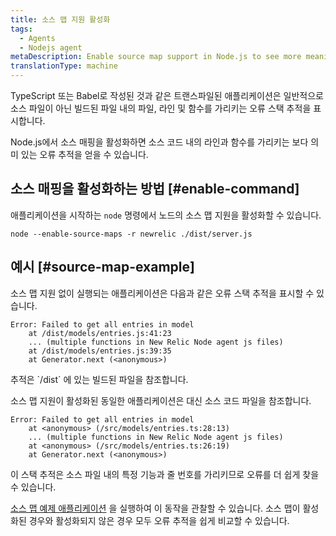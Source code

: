 ```yaml
---
title: 소스 맵 지원 활성화
tags:
  - Agents
  - Nodejs agent
metaDescription: Enable source map support in Node.js to see more meaningful error traces.
translationType: machine
---
```


TypeScript 또는 Babel로 작성된 것과 같은 트랜스파일된 애플리케이션은 일반적으로 소스 파일이 아닌 빌드된 파일 내의 파일, 라인 및 함수를 가리키는 오류 스택 추적을 표시합니다.

Node.js에서 소스 매핑을 활성화하면 소스 코드 내의 라인과 함수를 가리키는 보다 의미 있는 오류 추적을 얻을 수 있습니다.

## 소스 매핑을 활성화하는 방법 [#enable-command]

애플리케이션을 시작하는 `node` 명령에서 노드의 소스 맵 지원을 활성화할 수 있습니다.

```
node --enable-source-maps -r newrelic ./dist/server.js
```

## 예시 [#source-map-example]

소스 맵 지원 없이 실행되는 애플리케이션은 다음과 같은 오류 스택 추적을 표시할 수 있습니다.

```shell
Error: Failed to get all entries in model
    at /dist/models/entries.js:41:23
    ... (multiple functions in New Relic Node agent js files)
    at /dist/models/entries.js:39:35
    at Generator.next (<anonymous>)
```

<Callout variant="tip">
  추적은 `/dist` 에 있는 빌드된 파일을 참조합니다.
</Callout>

소스 맵 지원이 활성화된 동일한 애플리케이션은 대신 소스 코드 파일을 참조합니다.

```shell
Error: Failed to get all entries in model
    at <anonymous> (/src/models/entries.ts:28:13)
    ... (multiple functions in New Relic Node agent js files)
    at <anonymous> (/src/models/entries.ts:26:19)
    at Generator.next (<anonymous>)
```

이 스택 추적은 소스 파일 내의 특정 기능과 줄 번호를 가리키므로 오류를 더 쉽게 찾을 수 있습니다.

[소스 맵 예제 애플리케이션](https://github.com/newrelic/newrelic-node-examples/tree/main/source-maps) 을 실행하여 이 동작을 관찰할 수 있습니다. 소스 맵이 활성화된 경우와 활성화되지 않은 경우 모두 오류 추적을 쉽게 비교할 수 있습니다.